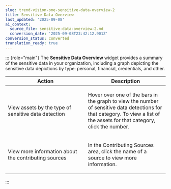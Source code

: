 ```yaml
---
slug: trend-vision-one-sensitive-data-overview-2
title: Sensitive Data Overview
last_updated: '2025-09-08'
ai_context:
  source_file: sensitive-data-overview-2.md
  conversion_date: '2025-09-08T23:42:12.901Z'
conversion_status: converted
translation_ready: true
---
```


::: {role="main"}
The **Sensitive Data Overview** widget provides a summary of the sensitive data in your organization, including a graph depicting the sensitive data depictions by type: personal, financial, credentials, and other.

<table>
<colgroup>
<col style="width: 50%" />
<col style="width: 50%" />
</colgroup>
<thead>
<tr>
<th>Action</th>
<th>Description</th>
</tr>
</thead>
<tbody>
<tr>
<td><p>View assets by the type of sensitive data detection</p></td>
<td><p>Hover over one of the bars in the graph to view the number of sensitive data detections for that category. To view a list of the assets for that category, click the number.</p></td>
</tr>
<tr>
<td><p>View more information about the contributing sources</p></td>
<td><p>In the Contributing Sources area, click the name of a source to view more information.</p></td>
</tr>
</tbody>
</table>
:::

